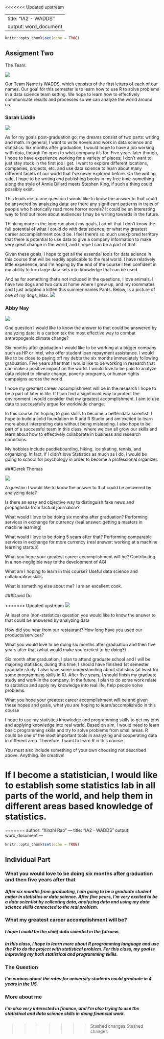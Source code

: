 <<<<<<< Updated upstream

---
title: "IA2 - WADDS"
output: word_document
---

```{r setup, include=FALSE}
knitr::opts_chunk$set(echo = TRUE)
```

## Assigment Two
The Team:

![](team_photo.jpg)

Our Team Name is WADDS, which consists of the first letters of each of our names. Our goal for this semester is to learn how to use R to solve problems in a data science team setting. We hope to learn how to effectively communicate results and processes so we can analyze the world around us.

### Sarah Liddle

![](sarah.jpg)

As for my goals post-graduation go, my dreams consist of two parts: writing and math. In general, I want to write novels and work in data science and statistics. Six months after graduation, I would hope to have a job working with data, though I'm open to what company it's for. Five years later though, I hope to have experience working for a variety of places; I don't want to just stay stuck in the first job I get. I want to explore different locations, companies, projects, etc. and use data science to learn about many different facets of our world that I've never explored before. On the writing side, I hope to be writing and publishing books in my free time--something along the style of Annie Dillard meets Stephen King, if such a thing could possibly exist. 

This leads me to one question I would like to know the answer to that could be answered by analyzing data: are there any significant patterns in traits of people who historically read more horror novels? It could be an interesting way to find out more about audiences I may be writing towards in the future. 

Thinking more in the long run about my goals, I admit that I don't know the full potential of what I could do with data science, or what my greatest career accomplishment could be. I feel there's so much unexplored territory that there is potential to use data to give a company information to make very great change in the world, and I hope I can be a part of that. 

Given these goals, I hope to get all the essential tools for data science in this course that will be readily applicable to the real world. I have relatively little experience, and I'm hoping by the end of the course I feel confident in my ability to turn large data sets into knowledge that can be used. 

And as for something that's not included in the questions, I love animals. I have two dogs and two cats at home where I grew up, and my roommates and I just adopted a kitten this summer names Pants. Below, is a picture of one of my dogs, Max.
![](max.jpg)

### Abby Nay

![](abby.jpg)

One question I would like to know the answer to that could be answered by analyzing data: is a carbon tax the most effective way to combat anthropogenic climate change?

Six months after graduation I would like to be working at a bigger company such as HP or Intel, who offer student loan repayment assistance. I would like to be close to paying off my debts the six months immediately following graduation. Five years after that I would like to be working in research that can make a positive impact on the world. I would love to be paid to analyze data related to climate change, poverty programs, or human rights campaigns across the world.

I hope my greatest career accomplishment will be in the research I hope to be a part of later in life. If I can find a significant way to protect the environment I would consider that my greatest accomplishment. I aim to use data to successfully argue for worldwide change.

In this course I'm hoping to gain skills to become a better data scientist. I hope to build a solid foundation in R and R Studio and am excited to learn more about interpreting data without being misleading. I also hope to be part of a successful team in this class, where we can all grow our skills and learn about how to effectively collaborate in business and research conditions.

My hobbies include paddleboarding, hiking, ice skating, tennis, and organizing. In fact, if I didn't love Statistics as much as I do, I would be going to school for psychology in order to become a professional organizer.

###Derek Thomas

![](derek_photo.jpg)

A question I would like to know the answer to that could be answered by analyzing data?

Is there an easy and objective way to distinguish fake news and propaganda from factual journalism?

What would I love to be doing six months after graduation?
Performing services in exchange for currency
(real answer: getting a masters in machine learning)

What would I love to be doing 5 years after that?
Performing comparable services in exchange for more currency
(real answer: working at a machine learning startup)

What you hope your greatest career accomplishment will be?
Contributing in a non-negligible way to the development of AGI

What am I hoping to learn in this course?
Useful data science and collaboration skills 

What is something else about me?
I am an excellent cook.

###David Du

<<<<<<< Updated upstream
![](David_Du.jpg)

At least one (non-statistics) question you would like to know the answer to that could be answered by analyzing data

How did you hear from our restaurant? 
How long have you used our products/services?

What you would love to be doing six months after graduation and then five years after that (what would make you excited to be doing?)

Six month after graduation, I plan to attend graduate school and I will be majoring statistics, during this time, I should have finished 1st semester graduate study. I also have some understanding about statistics (at least for some programming skills in R). After five years, I should finish my graduate study and work in the company. In the future, I plan to do some work relate to statistics and apply my knowledge into real life, help people solve problems.

What you hope your greatest career accomplishment will be and given these hopes and goals, what you are hoping to learn/accomplish/do in this course

I hope to use my statistics knowledge and programming skills to get my jobs and applying knowledge into real world. Based on aim, I would need to learn basic programming skills and try to solve problems from small areas. R could be one of the most important tools in analyzing and cooperating data in different area. Therefore, I want to learn R in this course.

You must also include something of your own choosing not described above. Anything. Be creative!

If I become a statistician, I would like to establish some statistics lab in all parts of the world, and help them in different areas based knowledge of statistics.
=======
=======
author: "Xinzhi Rao"
---
title: "IA2 - WADDS"
output: word_document
---

```r
knitr::opts_chunk$set(echo = TRUE)
```

## Individual Part

### What you would love to be doing six months after graduation and then five years after that

##### After six months from graduating, I am going to be a graduate student major in statistics or data science. After five years, I'm very excited to be a data scientist by collecting data, analyzing data and using my data science skills connected to the real problem.

### What my greatest career accomplishment will be?

##### I hope I could be the chief data scientist in the futruew.

##### In this class, I hope to learn more about R programming language and use the R to do the project with statistical problem. For this class, my goal is improving my both statistical and programming skills. 

### The Question

##### I'm curious about the rates for university students could graduate in 4 years in the US.

### More about me
##### I'm also very interested in finance, and I'm also trying to use the statistical and data science skills in doing financial work.


>>>>>>> Stashed changes
>>>>>>> Stashed changes
